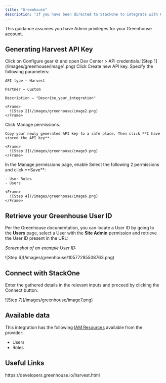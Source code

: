```yaml
---
title: "Greenhouse"
description: "If you have been directed to StackOne to integrate with Greenhouse, the following steps will help you understand the process and any necessary actions to configure successful integration."
---
```



<Warning>
  This guidance assumes you have Admin privileges for your Greenhouse account.
</Warning>


## Generating Harvest API Key

<Steps>
  <Step title="Open the Configuration Page">
    Click on Configure gear ⚙️ and open Dev Center > API credentials.
    ​
    <Frame>
      ![Step 1](/images/greenhouse/image1.png)   
    </Frame>
  </Step>
  <Step title="Create a New API Key">
    Click Create new API key. Specify the following parameters:

    API type – Harvest

    Partner – Custom

    Description – "Describe_your_integration"
    ​
    <Frame>
      ![Step 2](/images/greenhouse/image2.png) 
    </Frame>
  </Step>
  <Step title="Generate and Save the API Key">
    Click Manage permissions.

    Copy your newly generated API key to a safe place. Then click **I have stored the API key**.

    <Frame>
      ![Step 3](/images/greenhouse/image3.png)
    </Frame>
  </Step>
  <Step title="Enabling Permissions">
    In the Manage permissions page, enable Select the following 2 permissions and click **Save**:

    - User Roles
    - Users
    ​
    <Frame>
      ![Step 4](/images/greenhouse/image6.png)
    </Frame>
  </Step>
</Steps>

## Retrieve your Greenhouse User ID
Per the Greenhouse documentation, you can locate a User ID by going to the **Users** page, select a User with the **Site Admin** permission and retrieve the User ID present in the URL:

*Screenshot of an example User ID:*

<Frame>
![Step 6](/images/greenhouse/10577285508763.png)
</Frame>

## Connect with StackOne
Enter the gathered details in the relevant inputs and proceed by clicking the Connect button.

<Frame>
![Step 7](/images/greenhouse/image7.png)
</Frame>

<IntegrationFooter />


## Available data

This integration has the following [IAM Resources](https://docs.stackone.com/reference/iam_list_users) available from the provider:
<ul>
 <li>Users</li>
 <li>Roles</li>
</ul>


## Useful Links
<Card title="API Reference" icon="link" href="https://developers.greenhouse.io/harvest.html">
    https://developers.greenhouse.io/harvest.html
</Card>
